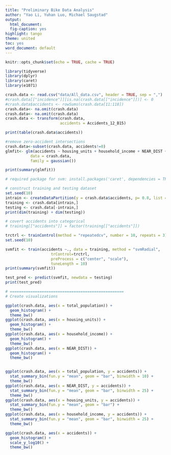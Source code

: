 ```yaml
---
title: "Preliminary Bike Data Analysis"
author: "Yao Li, Yuhan Luo, Michael Saugstad"
output:
  html_document:
  fig-caption: yes
highlight: tango
theme: united
toc: yes
word_document: default
---
```


```r
knitr::opts_chunk$set(echo = TRUE, cache = TRUE)
```

```r
library(tidyverse)
library(dplyr)
library(caret)
library(e1071)

crash.data <- read.csv("data/All_data.csv", header = TRUE, sep = ",")
#crash.data[["incidence"]][is.na(crash.data[["incidence"]])] <- 0
#crash.data$accidents <- rowSums(crash.data[11:118])
crash.data<- na.omit(crash.data)
crash.data<- na.omit(crash.data)
crash.data <- transform(crash.data,
                        accidents = Accidents_12_B15)

print(table(crash.data$accidents))

#remove zero-accident intersections
crash.data<-subset(crash.data, accidents!=0)
glmfit<- glm(accidents ~ housing_units + household_income + NEAR_DIST + Width_max + Rating_min + Speed_max + ACC_max + OneWay_max,
           data = crash.data,
           family = gaussian())

print(summary(glmfit))

# required package for svm: install.packages('caret', dependencies = TRUE)

# construct training and testing dataset
set.seed(10)
intrain <- createDataPartition(y = crash.data$accidents, p= 0.8, list = FALSE)
training <- crash.data[intrain,]
testing <- crash.data[-intrain,]
print(dim(training) + dim(testing))

# covert accidents into categorical
# training[["accidents"]] = factor(training[["accidents"]])

trctrl <- trainControl(method = "repeatedcv", number = 10, repeats = 3)
set.seed(10)

svmfit <- train(accidents ~., data = training, method = "svmRadial",
                    trControl=trctrl,
                    preProcess = c("center", "scale"),
                    tuneLength = 10)
print(summary(svmfit))

test_pred <- predict(svmfit, newdata = testing)
print(test_pred)

# ==================================================
# Create visualizations

ggplot(crash.data, aes(x = total_population)) +
  geom_histogram() +
  theme_bw()
ggplot(crash.data, aes(x = housing_units)) +
  geom_histogram() +
  theme_bw()
ggplot(crash.data, aes(x = household_income)) +
  geom_histogram() +
  theme_bw()
ggplot(crash.data, aes(x = NEAR_DIST)) +
  geom_histogram() +
  theme_bw()


ggplot(crash.data, aes(x = total_population, y = accidents)) +
  stat_summary_bin(fun.y = "mean", geom = "bar", binwidth = 10) +
  theme_bw()
ggplot(crash.data, aes(x = NEAR_DIST, y = accidents)) +
  stat_summary_bin(fun.y = "mean", geom = "bar", binwidth = 25) +
  theme_bw()
ggplot(crash.data, aes(x = housing_units, y = accidents)) +
  stat_summary_bin(fun.y = "mean", geom = "bar") +
  theme_bw()
ggplot(crash.data, aes(x = household_income, y = accidents)) +
  stat_summary_bin(fun.y = "mean", geom = "bar", binwidth = 25) +
  theme_bw()

ggplot(crash.data, aes(x = accidents)) +
  geom_histogram() +
  scale_y_log10() +
  theme_bw()
```
